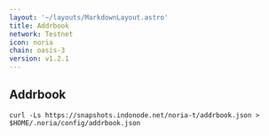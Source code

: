 ```yaml
---
layout: '~/layouts/MarkdownLayout.astro'
title: Addrbook
network: Testnet
icon: noria
chain: oasis-3
version: v1.2.1
---
```

## Addrbook

```
curl -Ls https://snapshots.indonode.net/noria-t/addrbook.json > $HOME/.noria/config/addrbook.json
```